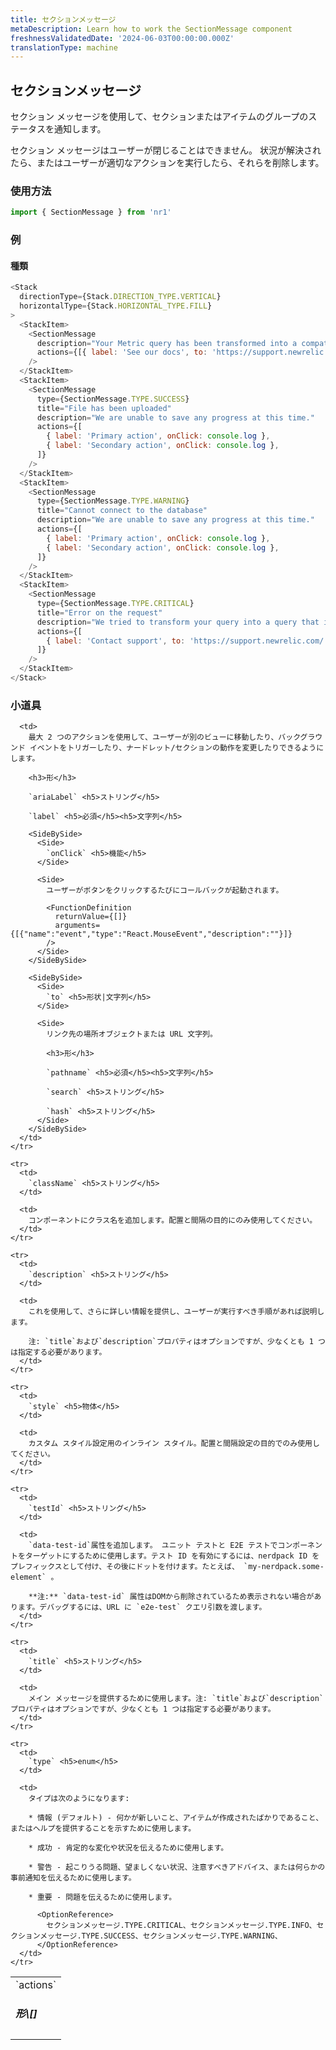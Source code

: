 ```yaml
---
title: セクションメッセージ
metaDescription: Learn how to work the SectionMessage component
freshnessValidatedDate: '2024-06-03T00:00:00.000Z'
translationType: machine
---
```


## セクションメッセージ

セクション メッセージを使用して、セクションまたはアイテムのグループのステータスを通知します。

セクション メッセージはユーザーが閉じることはできません。 状況が解決されたら、またはユーザーが適切なアクションを実行したら、それらを削除します。

### 使用方法

```js
import { SectionMessage } from 'nr1'
```

### 例

#### 種類

```js
<Stack
  directionType={Stack.DIRECTION_TYPE.VERTICAL}
  horizontalType={Stack.HORIZONTAL_TYPE.FILL}
>
  <StackItem>
    <SectionMessage
      description="Your Metric query has been transformed into a compatible query with the previous Infrastructure metric format."
      actions={[{ label: 'See our docs', to: 'https://support.newrelic.com/' }]}
    />
  </StackItem>
  <StackItem>
    <SectionMessage
      type={SectionMessage.TYPE.SUCCESS}
      title="File has been uploaded"
      description="We are unable to save any progress at this time."
      actions={[
        { label: 'Primary action', onClick: console.log },
        { label: 'Secondary action', onClick: console.log },
      ]}
    />
  </StackItem>
  <StackItem>
    <SectionMessage
      type={SectionMessage.TYPE.WARNING}
      title="Cannot connect to the database"
      description="We are unable to save any progress at this time."
      actions={[
        { label: 'Primary action', onClick: console.log },
        { label: 'Secondary action', onClick: console.log },
      ]}
    />
  </StackItem>
  <StackItem>
    <SectionMessage
      type={SectionMessage.TYPE.CRITICAL}
      title="Error on the request"
      description="We tried to transform your query into a query that is compatible with both new Metric and previous Infrastructure metric formats, but the transformation process failed."
      actions={[
        { label: 'Contact support', to: 'https://support.newrelic.com/' },
      ]}
    />
  </StackItem>
</Stack>
```

### 小道具

<table>
  <tbody>
    <tr>
      <td>
        `actions` <h5>形\[]</h5>
      </td>

      <td>
        最大 2 つのアクションを使用して、ユーザーが別のビューに移動したり、バックグラウンド イベントをトリガーしたり、ナードレット/セクションの動作を変更したりできるようにします。

        <h3>形</h3>

        `ariaLabel` <h5>ストリング</h5>

        `label` <h5>必須</h5><h5>文字列</h5>

        <SideBySide>
          <Side>
            `onClick` <h5>機能</h5>
          </Side>

          <Side>
            ユーザーがボタンをクリックするたびにコールバックが起動されます。

            <FunctionDefinition
              returnValue={[]}
              arguments={[{"name":"event","type":"React.MouseEvent","description":""}]}
            />
          </Side>
        </SideBySide>

        <SideBySide>
          <Side>
            `to` <h5>形状|文字列</h5>
          </Side>

          <Side>
            リンク先の場所オブジェクトまたは URL 文字列。

            <h3>形</h3>

            `pathname` <h5>必須</h5><h5>文字列</h5>

            `search` <h5>ストリング</h5>

            `hash` <h5>ストリング</h5>
          </Side>
        </SideBySide>
      </td>
    </tr>

    <tr>
      <td>
        `className` <h5>ストリング</h5>
      </td>

      <td>
        コンポーネントにクラス名を追加します。配置と間隔の目的にのみ使用してください。
      </td>
    </tr>

    <tr>
      <td>
        `description` <h5>ストリング</h5>
      </td>

      <td>
        これを使用して、さらに詳しい情報を提供し、ユーザーが実行すべき手順があれば説明します。

        注: `title`および`description`プロパティはオプションですが、少なくとも 1 つは指定する必要があります。
      </td>
    </tr>

    <tr>
      <td>
        `style` <h5>物体</h5>
      </td>

      <td>
        カスタム スタイル設定用のインライン スタイル。配置と間隔設定の目的でのみ使用してください。
      </td>
    </tr>

    <tr>
      <td>
        `testId` <h5>ストリング</h5>
      </td>

      <td>
        `data-test-id`属性を追加します。 ユニット テストと E2E テストでコンポーネントをターゲットにするために使用します。テスト ID を有効にするには、nerdpack ID をプレフィックスとして付け、その後にドットを付けます。たとえば、 `my-nerdpack.some-element` 。

        **注:** `data-test-id` 属性はDOMから削除されているため表示されない場合があります。デバッグするには、URL に `e2e-test` クエリ引数を渡します。
      </td>
    </tr>

    <tr>
      <td>
        `title` <h5>ストリング</h5>
      </td>

      <td>
        メイン メッセージを提供するために使用します。注: `title`および`description`プロパティはオプションですが、少なくとも 1 つは指定する必要があります。
      </td>
    </tr>

    <tr>
      <td>
        `type` <h5>enum</h5>
      </td>

      <td>
        タイプは次のようになります:

        * 情報 (デフォルト) - 何かが新しいこと、アイテムが作成されたばかりであること、またはヘルプを提供することを示すために使用します。

        * 成功 - 肯定的な変化や状況を伝えるために使用します。

        * 警告 - 起こりうる問題、望ましくない状況、注意すべきアドバイス、または何らかの事前通知を伝えるために使用します。

        * 重要 - 問題を伝えるために使用します。

          <OptionReference>
            セクションメッセージ.TYPE.CRITICAL、セクションメッセージ.TYPE.INFO、セクションメッセージ.TYPE.SUCCESS、セクションメッセージ.TYPE.WARNING、
          </OptionReference>
      </td>
    </tr>
  </tbody>
</table>